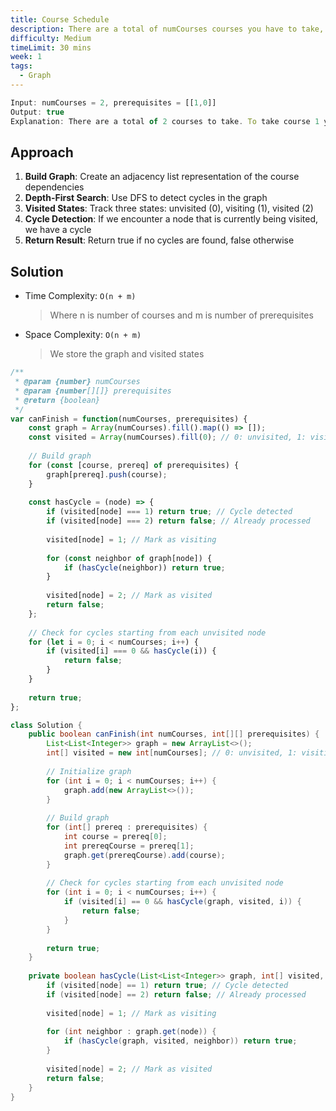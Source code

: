```yaml
---
title: Course Schedule
description: There are a total of numCourses courses you have to take, labeled from 0 to numCourses - 1. You are given an array prerequisites where prerequisites[i] = [ai, bi] indicates that you must take course bi first if you want to take course ai.
difficulty: Medium
timeLimit: 30 mins
week: 1
tags:
  - Graph
---
```


```js title="Example"
Input: numCourses = 2, prerequisites = [[1,0]]
Output: true
Explanation: There are a total of 2 courses to take. To take course 1 you should have finished course 0. So it is possible.
```

## Approach

1. **Build Graph**: Create an adjacency list representation of the course dependencies
2. **Depth-First Search**: Use DFS to detect cycles in the graph
3. **Visited States**: Track three states: unvisited (0), visiting (1), visited (2)
4. **Cycle Detection**: If we encounter a node that is currently being visited, we have a cycle
5. **Return Result**: Return true if no cycles are found, false otherwise

## Solution

- Time Complexity: `O(n + m)`
  > Where n is number of courses and m is number of prerequisites
- Space Complexity: `O(n + m)`
  > We store the graph and visited states

```js tab="JavaScript"
/**
 * @param {number} numCourses
 * @param {number[][]} prerequisites
 * @return {boolean}
 */
var canFinish = function(numCourses, prerequisites) {
    const graph = Array(numCourses).fill().map(() => []);
    const visited = Array(numCourses).fill(0); // 0: unvisited, 1: visiting, 2: visited
    
    // Build graph
    for (const [course, prereq] of prerequisites) {
        graph[prereq].push(course);
    }
    
    const hasCycle = (node) => {
        if (visited[node] === 1) return true; // Cycle detected
        if (visited[node] === 2) return false; // Already processed
        
        visited[node] = 1; // Mark as visiting
        
        for (const neighbor of graph[node]) {
            if (hasCycle(neighbor)) return true;
        }
        
        visited[node] = 2; // Mark as visited
        return false;
    };
    
    // Check for cycles starting from each unvisited node
    for (let i = 0; i < numCourses; i++) {
        if (visited[i] === 0 && hasCycle(i)) {
            return false;
        }
    }
    
    return true;
};
```

```java tab="Java"
class Solution {
    public boolean canFinish(int numCourses, int[][] prerequisites) {
        List<List<Integer>> graph = new ArrayList<>();
        int[] visited = new int[numCourses]; // 0: unvisited, 1: visiting, 2: visited
        
        // Initialize graph
        for (int i = 0; i < numCourses; i++) {
            graph.add(new ArrayList<>());
        }
        
        // Build graph
        for (int[] prereq : prerequisites) {
            int course = prereq[0];
            int prereqCourse = prereq[1];
            graph.get(prereqCourse).add(course);
        }
        
        // Check for cycles starting from each unvisited node
        for (int i = 0; i < numCourses; i++) {
            if (visited[i] == 0 && hasCycle(graph, visited, i)) {
                return false;
            }
        }
        
        return true;
    }
    
    private boolean hasCycle(List<List<Integer>> graph, int[] visited, int node) {
        if (visited[node] == 1) return true; // Cycle detected
        if (visited[node] == 2) return false; // Already processed
        
        visited[node] = 1; // Mark as visiting
        
        for (int neighbor : graph.get(node)) {
            if (hasCycle(graph, visited, neighbor)) return true;
        }
        
        visited[node] = 2; // Mark as visited
        return false;
    }
}
```
